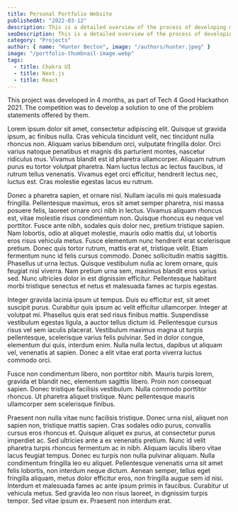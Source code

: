 ```yaml
---
title: Personal Portfolio Website
publishedAt: "2022-03-12"
description: This is a detailed overview of the process of developing my own personal website. The frontend framework used is Next.js, while the UI framework used is Chakra.
seoDescription: This is a detailed overview of the process of developing my own personal website. The frontend framework used is Next.js, while the UI framework used is Chakra.
category: "Projects"
author: { name: "Hunter Becton", image: "/authors/hunter.jpeg" }
image: "/portfolio-thumbnail-image.webp"
tags:
  - title: Chakra UI
  - title: Next.js
  - title: React
---
```


<Box py={5} px={5} bg="gray.700" rounded="lg">
  <Text color="white" fontWeight="medium">
    This project was developed in 4 months, as part of Tech 4 Good Hackathon
    2021. The competition was to develop a solution to one of the problem
    statements offered by them.
  </Text>
</Box>

Lorem ipsum dolor sit amet, consectetur adipiscing elit. Quisque ut gravida ipsum, ac finibus nulla. Cras vehicula tincidunt velit, nec tincidunt nulla rhoncus non. Aliquam varius bibendum orci, vulputate fringilla dolor. Orci varius natoque penatibus et magnis dis parturient montes, nascetur ridiculus mus. Vivamus blandit est id pharetra ullamcorper. Aliquam rutrum purus eu tortor volutpat pharetra. Nam luctus lectus ac lectus faucibus, id rutrum tellus venenatis. Vivamus eget orci efficitur, hendrerit lectus nec, luctus est. Cras molestie egestas lacus eu rutrum.

Donec a pharetra sapien, et ornare nisl. Nullam iaculis mi quis malesuada fringilla. Pellentesque maximus, eros sit amet semper pharetra, nisi massa posuere felis, laoreet ornare orci nibh in lectus. Vivamus aliquam rhoncus est, vitae molestie risus condimentum non. Quisque rhoncus eu neque vel porttitor. Fusce ante nibh, sodales quis dolor nec, pretium tristique sapien. Nam lobortis, odio at aliquet molestie, mauris odio mattis dui, ut lobortis eros risus vehicula metus. Fusce elementum nunc hendrerit erat scelerisque pretium. Donec quis tortor rutrum, mattis erat et, tristique velit. Etiam fermentum nunc id felis cursus commodo. Donec sollicitudin mattis sagittis. Phasellus ut urna lectus. Quisque vestibulum nulla ac lorem ornare, quis feugiat nisl viverra. Nam pretium urna sem, maximus blandit eros varius sed. Nunc ultricies dolor in est dignissim efficitur. Pellentesque habitant morbi tristique senectus et netus et malesuada fames ac turpis egestas.

Integer gravida lacinia ipsum ut tempus. Duis eu efficitur est, sit amet suscipit purus. Curabitur quis ipsum ac velit efficitur ullamcorper. Integer at volutpat mi. Phasellus quis erat sed risus finibus mattis. Suspendisse vestibulum egestas ligula, a auctor tellus dictum id. Pellentesque cursus risus vel sem iaculis placerat. Vestibulum maximus magna ut turpis pellentesque, scelerisque varius felis pulvinar. Sed in dolor congue, elementum dui quis, interdum enim. Nulla nulla lectus, dapibus ut aliquam vel, venenatis at sapien. Donec a elit vitae erat porta viverra luctus commodo orci.

Fusce non condimentum libero, non porttitor nibh. Mauris turpis lorem, gravida et blandit nec, elementum sagittis libero. Proin non consequat sapien. Donec tristique facilisis vestibulum. Nulla commodo porttitor rhoncus. Ut pharetra aliquet tristique. Nunc pellentesque mauris ullamcorper sem scelerisque finibus.

Praesent non nulla vitae nunc facilisis tristique. Donec urna nisl, aliquet non sapien non, tristique mattis sapien. Cras sodales odio purus, convallis cursus eros rhoncus et. Quisque aliquet ex purus, at consectetur purus imperdiet ac. Sed ultricies ante a ex venenatis pretium. Nunc id velit pharetra turpis rhoncus fermentum ac in nibh. Aliquam iaculis libero vitae lacus feugiat tempus. Donec eu turpis non nulla pulvinar aliquam. Nulla condimentum fringilla leo eu aliquet. Pellentesque venenatis urna sit amet felis lobortis, non interdum neque dictum. Aenean semper, tellus eget fringilla aliquam, metus dolor efficitur eros, non fringilla augue sem id nisi. Interdum et malesuada fames ac ante ipsum primis in faucibus. Curabitur ut vehicula metus. Sed gravida leo non risus laoreet, in dignissim turpis tempor. Sed vitae ipsum ex. Praesent non interdum erat.
